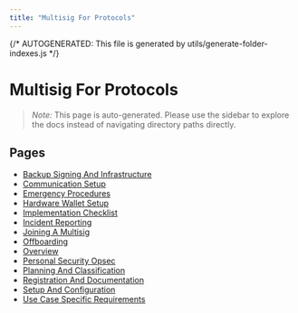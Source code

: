 ```yaml
---
title: "Multisig For Protocols"
---
```


{/* AUTOGENERATED: This file is generated by utils/generate-folder-indexes.js */}

# Multisig For Protocols

> _Note:_ This page is auto-generated. Please use the sidebar to explore the docs instead of
> navigating directory paths directly.

## Pages

- [Backup Signing And Infrastructure](/multisig-for-protocols/backup-signing-and-infrastructure)
- [Communication Setup](/multisig-for-protocols/communication-setup)
- [Emergency Procedures](/multisig-for-protocols/emergency-procedures)
- [Hardware Wallet Setup](/multisig-for-protocols/hardware-wallet-setup)
- [Implementation Checklist](/multisig-for-protocols/implementation-checklist)
- [Incident Reporting](/multisig-for-protocols/incident-reporting)
- [Joining A Multisig](/multisig-for-protocols/joining-a-multisig)
- [Offboarding](/multisig-for-protocols/offboarding)
- [Overview](/multisig-for-protocols/overview)
- [Personal Security Opsec](/multisig-for-protocols/personal-security-opsec)
- [Planning And Classification](/multisig-for-protocols/planning-and-classification)
- [Registration And Documentation](/multisig-for-protocols/registration-and-documentation)
- [Setup And Configuration](/multisig-for-protocols/setup-and-configuration)
- [Use Case Specific Requirements](/multisig-for-protocols/use-case-specific-requirements)
